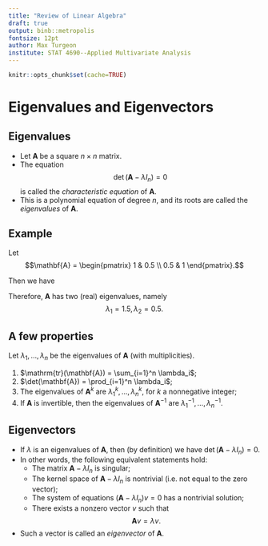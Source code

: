 ```yaml
---
title: "Review of Linear Algebra"
draft: true
output: binb::metropolis
fontsize: 12pt
author: Max Turgeon
institute: STAT 4690--Applied Multivariate Analysis
---
```


```r
knitr::opts_chunk$set(cache=TRUE)
```

# Eigenvalues and Eigenvectors

## Eigenvalues

  - Let $\mathbf{A}$ be a square $n\times n$ matrix.
  - The equation $$\det(\mathbf{A} - \lambda I_n) = 0$$ is called the *characteristic equation* of $\mathbf{A}$.
  - This is a polynomial equation of degree $n$, and its roots are called the *eigenvalues* of $\mathbf{A}$.
  
## Example

Let $$\mathbf{A} = \begin{pmatrix} 1 & 0.5 \\ 0.5 & 1 \end{pmatrix}.$$

Then we have
\begin{align*}
\det(\mathbf{A} - \lambda I_n) &= (1 - \lambda)^2 - 0.25\\
  &= (\lambda - 1.5)(\lambda - 0.5)
\end{align*}

Therefore, $\mathbf{A}$ has two (real) eigenvalues, namely 
$$\lambda_1 = 1.5, \lambda_2 = 0.5.$$

## A few properties

Let $\lambda_1, \ldots, \lambda_n$ be the eigenvalues of $\mathbf{A}$ (with multiplicities).

  1. $\mathrm{tr}(\mathbf{A}) = \sum_{i=1}^n \lambda_i$;
  2. $\det(\mathbf{A}) = \prod_{i=1}^n \lambda_i$;
  3. The eigenvalues of $\mathbf{A}^k$ are $\lambda_1^k, \ldots, \lambda_n^k$, for $k$ a nonnegative integer;
  4. If $\mathbf{A}$ is invertible, then the eigenvalues of $\mathbf{A}^{-1}$ are $\lambda_1^{-1}, \ldots, \lambda_n^{-1}$.

## Eigenvectors

  - If $\lambda$ is an eigenvalues of $\mathbf{A}$, then (by definition) we have $\det(\mathbf{A} - \lambda I_n) = 0$.
  - In other words, the following equivalent statements hold:
    + The matrix $\mathbf{A} - \lambda I_n$ is singular;
    + The kernel space of $\mathbf{A} - \lambda I_n$ is nontrivial (i.e. not equal to the zero vector);
    + The system of equations $(\mathbf{A} - \lambda I_n)v = 0$ has a nontrivial solution;
    + There exists a nonzero vector $v$ such that $$\mathbf{A}v = \lambda v.$$
  - Such a vector is called an *eigenvector* of $\mathbf{A}$.
